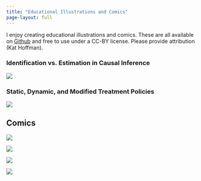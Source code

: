 ```yaml
---
title: "Educational Illustrations and Comics"
page-layout: full
---
```


I enjoy creating educational illustrations and comics. These are all available on [Github](https://github.com/kathoffman/causal-inference-visual-guides) and free to use under a CC-BY license. Please provide attribution (Kat Hoffman).

::: grid
::: {.g-col-12 .g-col-md-10}
### Identification vs. Estimation in Causal Inference

![](img/ident-vs-est.png)
:::

::: {.g-col-12 .g-col-md-10}
### Static, Dynamic, and Modified Treatment Policies

![](img/lmtp/mtp_summary.jpg)
:::
:::

## Comics

::: grid
::: {.g-col-12 .g-col-md-4}
![](img/climbing_comic.jpg)
:::

::: {.g-col-12 .g-col-md-4}
![](img/universe_comic.jpeg)
:::

::: {.g-col-12 .g-col-md-4}
![](img/positivity_comic.jpeg)
:::

::: {.g-col-12 .g-col-md-6}
![](img/underlying_distributions.jpeg)
:::
:::
